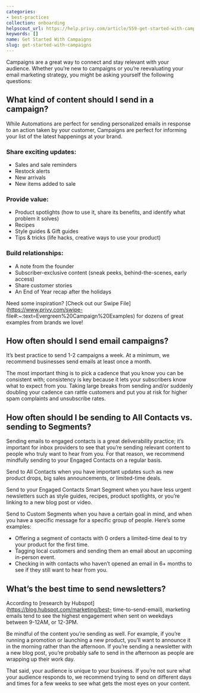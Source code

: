 ```yaml
---
categories:
- best-practices
collection: onboarding
helpscout_url: https://help.privy.com/article/559-get-started-with-campaigns
keywords: []
name: Get Started With Campaigns
slug: get-started-with-campaigns
---
```

Campaigns are a great way to connect and stay relevant with your audience.
Whether you’re new to campaigns or you’re reevaluating your email marketing
strategy, you might be asking yourself the following questions:

## What kind of content should I send in a campaign?

While Automations are perfect for sending personalized emails in response to
an action taken by your customer, Campaigns are perfect for informing your
list of the latest happenings at your brand.

### Share exciting updates:

  * Sales and sale reminders
  * Restock alerts
  * New arrivals
  * New items added to sale

### Provide value:

  * Product spotlights (how to use it, share its benefits, and identify what problem it solves)
  * Recipes
  * Style guides & Gift guides
  * Tips & tricks (life hacks, creative ways to use your product)

### Build relationships:

  * A note from the founder
  * Subscriber-exclusive content (sneak peeks, behind-the-scenes, early access)
  * Share customer stories
  * An End of Year recap after the holidays

Need some inspiration? [Check out our Swipe File](https://www.privy.com/swipe-
file#:~:text=Evergreen%20Campaign%20Examples) for dozens of great examples
from brands we love!

## How often should I send email campaigns?

It’s best practice to send 1-2 campaigns a week. At a minimum, we recommend
businesses send emails at least once a month.

The most important thing is to pick a cadence that you know you can be
consistent with; consistency is key because it lets your subscribers know what
to expect from you. Taking large breaks from sending and/or suddenly doubling
your cadence can rattle customers and put you at risk for higher spam
complaints and unsubscribe rates.

## How often should I be sending to All Contacts vs. sending to Segments?

Sending emails to engaged contacts is a great deliverability practice; it’s
important for inbox providers to see that you’re sending relevant content to
people who truly want to hear from you. For that reason, we recommend
mindfully sending to your Engaged Contacts on a regular basis.

Send to All Contacts when you have important updates such as new product
drops, big sales announcements, or limited-time deals.

Send to your Engaged Contacts Smart Segment when you have less urgent
newsletters such as style guides, recipes, product spotlights, or you’re
linking to a new blog post or video.

Send to Custom Segments when you have a certain goal in mind, and when you
have a specific message for a specific group of people. Here’s some examples:

  * Offering a segment of contacts with 0 orders a limited-time deal to try your product for the first time.
  * Tagging local customers and sending them an email about an upcoming in-person event.
  * Checking in with contacts who haven’t opened an email in 6+ months to see if they still want to hear from you.

## What’s the best time to send newsletters?

According to [research by Hubspot](https://blog.hubspot.com/marketing/best-
time-to-send-email), marketing emails tend to see the highest engagement when
sent on weekdays between 9-12AM, or 12-3PM.

Be mindful of the content you’re sending as well. For example, if you’re
running a promotion or launching a new product, you’ll want to announce it in
the morning rather than the afternoon. If you’re sending a newsletter with a
new blog post, you’re probably safe to send in the afternoon as people are
wrapping up their work day.

That said, your audience is unique to your business. If you’re not sure what
your audience responds to, we recommend trying to send on different days and
times for a few weeks to see what gets the most eyes on your content.

